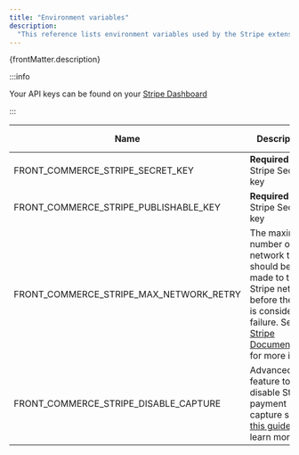 ```yaml
---
title: "Environment variables"
description:
  "This reference lists environment variables used by the Stripe extension."
---
```


<p>{frontMatter.description}</p>

:::info

Your API keys can be found on your
[Stripe Dashboard](https://dashboard.stripe.com/account/apikeys)

:::

| Name                                    | Description                                                                                                                                                                                                        | Default value |
| --------------------------------------- | ------------------------------------------------------------------------------------------------------------------------------------------------------------------------------------------------------------------ | ------------- |
| FRONT_COMMERCE_STRIPE_SECRET_KEY        | **Required** Your Stripe Secret key                                                                                                                                                                                |               |
| FRONT_COMMERCE_STRIPE_PUBLISHABLE_KEY   | **Required** Your Stripe Secret key                                                                                                                                                                                |               |
| FRONT_COMMERCE_STRIPE_MAX_NETWORK_RETRY | The maximum number of network tries should be made to the Stripe network before the call is considered a failure. See [Stripe Documentation](https://github.com/stripe/stripe-node#network-retries) for more infos | `3`           |
| FRONT_COMMERCE_STRIPE_DISABLE_CAPTURE   | Advanced feature to disable Stripe payment capture see [this guide](/docs/3.x/extensions/stripe/how-to/disable-automatic-capture) to learn more                                                                    | `false`       |
